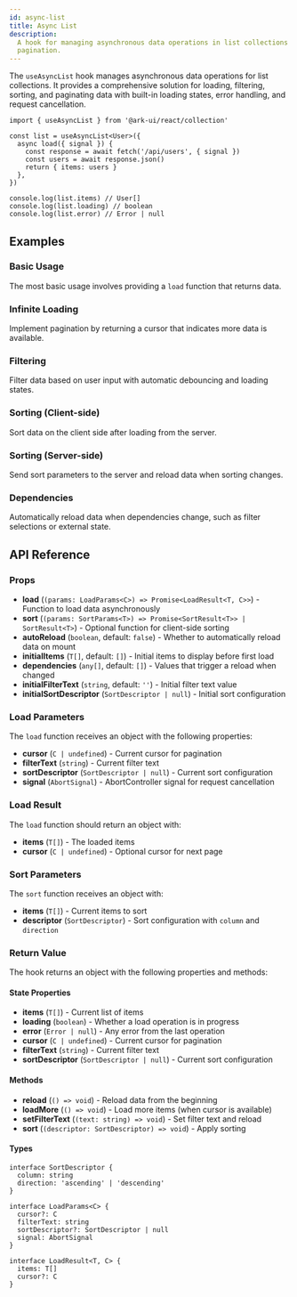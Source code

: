 ```yaml
---
id: async-list
title: Async List
description:
  A hook for managing asynchronous data operations in list collections including loading, filtering, sorting, and
  pagination.
---
```


The `useAsyncList` hook manages asynchronous data operations for list collections. It provides a comprehensive solution
for loading, filtering, sorting, and paginating data with built-in loading states, error handling, and request
cancellation.

```tsx
import { useAsyncList } from '@ark-ui/react/collection'

const list = useAsyncList<User>({
  async load({ signal }) {
    const response = await fetch('/api/users', { signal })
    const users = await response.json()
    return { items: users }
  },
})

console.log(list.items) // User[]
console.log(list.loading) // boolean
console.log(list.error) // Error | null
```

## Examples

### Basic Usage

The most basic usage involves providing a `load` function that returns data.

<Example id="async-list/reload" component="collection" />

### Infinite Loading

Implement pagination by returning a cursor that indicates more data is available.

<Example id="async-list/infinite-loading" component="collection" />

### Filtering

Filter data based on user input with automatic debouncing and loading states.

<Example id="async-list/filter" component="collection" />

### Sorting (Client-side)

Sort data on the client side after loading from the server.

<Example id="async-list/sort-client-side" component="collection" />

### Sorting (Server-side)

Send sort parameters to the server and reload data when sorting changes.

<Example id="async-list/sort-server-side" component="collection" />

### Dependencies

Automatically reload data when dependencies change, such as filter selections or external state.

<Example id="async-list/dependencies" component="collection" />

## API Reference

### Props

- **load** (`(params: LoadParams<C>) => Promise<LoadResult<T, C>>`) - Function to load data asynchronously
- **sort** (`(params: SortParams<T>) => Promise<SortResult<T>> | SortResult<T>`) - Optional function for client-side
  sorting
- **autoReload** (`boolean`, default: `false`) - Whether to automatically reload data on mount
- **initialItems** (`T[]`, default: `[]`) - Initial items to display before first load
- **dependencies** (`any[]`, default: `[]`) - Values that trigger a reload when changed
- **initialFilterText** (`string`, default: `''`) - Initial filter text value
- **initialSortDescriptor** (`SortDescriptor | null`) - Initial sort configuration

### Load Parameters

The `load` function receives an object with the following properties:

- **cursor** (`C | undefined`) - Current cursor for pagination
- **filterText** (`string`) - Current filter text
- **sortDescriptor** (`SortDescriptor | null`) - Current sort configuration
- **signal** (`AbortSignal`) - AbortController signal for request cancellation

### Load Result

The `load` function should return an object with:

- **items** (`T[]`) - The loaded items
- **cursor** (`C | undefined`) - Optional cursor for next page

### Sort Parameters

The `sort` function receives an object with:

- **items** (`T[]`) - Current items to sort
- **descriptor** (`SortDescriptor`) - Sort configuration with `column` and `direction`

### Return Value

The hook returns an object with the following properties and methods:

#### State Properties

- **items** (`T[]`) - Current list of items
- **loading** (`boolean`) - Whether a load operation is in progress
- **error** (`Error | null`) - Any error from the last operation
- **cursor** (`C | undefined`) - Current cursor for pagination
- **filterText** (`string`) - Current filter text
- **sortDescriptor** (`SortDescriptor | null`) - Current sort configuration

#### Methods

- **reload** (`() => void`) - Reload data from the beginning
- **loadMore** (`() => void`) - Load more items (when cursor is available)
- **setFilterText** (`(text: string) => void`) - Set filter text and reload
- **sort** (`(descriptor: SortDescriptor) => void`) - Apply sorting

#### Types

```tsx
interface SortDescriptor {
  column: string
  direction: 'ascending' | 'descending'
}

interface LoadParams<C> {
  cursor?: C
  filterText: string
  sortDescriptor?: SortDescriptor | null
  signal: AbortSignal
}

interface LoadResult<T, C> {
  items: T[]
  cursor?: C
}
```
